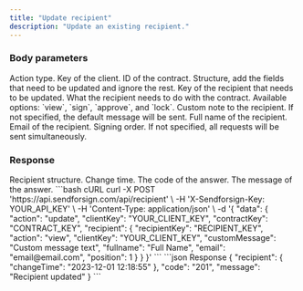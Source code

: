 ```yaml
---
title: "Update recipient"
description: "Update an existing recipient."
---
```


### Body parameters

<ParamField body="action" type="string" required>
  Action type.
</ParamField>

<ParamField body="clientKey" type="string" required>
  Key of the client.
</ParamField>

<ParamField body="contractKey" type="string" required>
  ID of the contract.
</ParamField>

<ParamField body="recipient" required>
  Structure, add the fields that need to be updated and ignore the rest.

  <Expandable title="child attribute">

  <ParamField body="recipientKey" type="string" required>
    Key of the recipient that needs to be updated.
  </ParamField>

  <ParamField body="action" type="string">
    What the recipient needs to do with the contract. Available options: `view`, `sign`, `approve`, and `lock`.
  </ParamField>

  <ParamField body="customMessage" type="string">
    Custom note to the recipient. If not specified, the default message will be sent.
  </ParamField>

  <ParamField body="fullname" type="string">
    Full name of the recipient.
  </ParamField>

  <ParamField body="email" type="string">
    Email of the recipient.  
  </ParamField>

  <ParamField body="position" type="number">
    Signing order. If not specified, all requests will be sent simultaneously.
  </ParamField>

  </Expandable>

</ParamField>

### Response

  <ResponseField name="recipient" type="string">
    Recipient structure.

  <Expandable title="child attribute">

  <ResponseField name="changeTime" type="string">
    Change time.
  </ResponseField>

  </Expandable>

  </ResponseField>

<ResponseField name="code" type="string">
  The code of the answer.
</ResponseField>

<ResponseField name="message" type="string">
  The message of the answer.
</ResponseField>

<RequestExample>
```bash cURL
curl -X POST 'https://api.sendforsign.com/api/recipient' \
     -H 'X-Sendforsign-Key: YOUR_API_KEY' \
     -H 'Content-Type: application/json' \
     -d '{
    "data": {
        "action": "update",
        "clientKey": "YOUR_CLIENT_KEY",
        "contractKey": "CONTRACT_KEY",
        "recipient": {
            "recipientKey": "RECIPIENT_KEY",
            "action": "view",
            "clientKey": "YOUR_CLIENT_KEY",
            "customMessage": "Custom message text",
            "fullname": "Full Name",
            "email": "email@email.com",
            "position": 1
        }
    }
}'
```
</RequestExample>

<ResponseExample>
```json Response
	  {
       "recipient": {
                "changeTime": "2023-12-01 12:18:55"
		},
       "code": "201",
       "message": "Recipient updated"
    } 
```
</ResponseExample>
